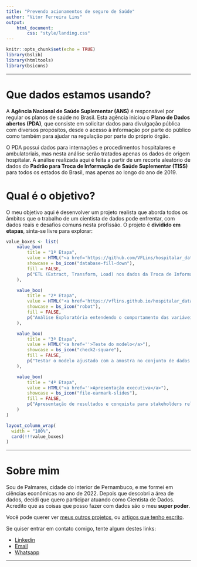 ```yaml
---
title: "Prevendo acionamentos de seguro de Saúde"
author: "Vitor Ferreira Lins"
output: 
    html_document:
        css: "style/landing.css"
---
```


```r
knitr::opts_chunk$set(echo = TRUE)
library(bslib)
library(htmltools)
library(bsicons)
```

----------

# Que dados estamos usando?

A **Agência Nacional de Saúde Suplementar (ANS)** é responsável por regular os planos de saúde no Brasil. Esta agência iniciou o **Plano de Dados abertos (PDA)**, que consiste em solicitar dados para divulgação pública com diversos propósitos, desde o acesso à informação por parte do público como também para ajudar na regulação por parte do próprio órgão.

O PDA possui dados para internações e procedimentos hospitalares e ambulatoriais, mas nesta análise serão tratados apenas os dados de origem hospitalar. A análise realizada aqui é feita a partir de um recorte aleatório de dados do **Padrão para Troca de Informação de Saúde Suplementar (TISS)** para todos os estados do Brasil, mas apenas ao longo do ano de 2019.

# Qual é o objetivo?

O meu objetivo aqui é desenvolver um projeto realista que aborda todos os âmbitos que o trabalho de um cientista de dados pode enfrentar, com dados reais e desafios comuns nesta profissão. O projeto é **dividido em etapas**, sinta-se livre para explorar:

```r
value_boxes <- list(
    value_box(
        title = "1ª Etapa",
        value = HTML("<a href='https://github.com/VFLins/hospitalar_data-pda-tiss/blob/main/collector_saude-pda-tiss-hosp-2019.py'>Coleta de dados</a>"),
        showcase = bs_icon("database-fill-down"),
        fill = FALSE,
        p("ETL (Extract, Transform, Load) nos dados da Troca de Informações da Saúde Suplementar (TISS) no período de 2019. Os dados estão presentes em servidores FTP e foram coletados para um banco de dados relacional.")
    ),

    value_box(
        title = "2ª Etapa",
        value = HTML("<a href='https://vflins.github.io/hospitalar_data-pda-tiss/'>EDA e Modelagem</a>"),
        showcase = bs_icon("robot"),
        fill = FALSE,
        p("Análise Exploratória entendendo o comportamento das variáveis disponíveis. A partir disto pudemos desenvolver uma solução de Machine Learning com valor de negócio.")
    ),

    value_box(
        title = "3ª Etapa",
        value = HTML("<a href=''>Teste do modelo</a>"),
        showcase = bs_icon("check2-square"),
        fill = FALSE,
        p("Testar o modelo ajustado com a amostra no conjunto de dados mais abrangente e tirar conclusões sobre a sua performance.")
    ),

    value_box(
        title = "4ª Etapa",
        value = HTML("<a href=''>Apresentação executiva</a>"),
        showcase = bs_icon("file-earmark-slides"),
        fill = FALSE,
        p("Apresentação de resultados e conquista para stakeholders relevantes para a solução desenvolvida.")
    )
)

layout_column_wrap(
  width = "100%",
  card(!!!value_boxes)
)
```

----------

# Sobre mim

Sou de Palmares, cidade do interior de Pernambuco, e me formei em ciências econômicas no ano de 2022. Depois que descobri a área de dados, decidi que quero participar atuando como Cientista de Dados. Acredito que as coisas que posso fazer com dados são o meu **super poder**.

Você pode querer ver [meus outros projetos](http://sites.google.com/view/vflins/), ou [artigos que tenho escrito](https://sites.google.com/view/vflins/artigos).

Se quiser entrar em contato comigo, tente algum destes links:

- [Linkedin](https://linkedin.com/in/vflins)
- [Email](mailto:vflins@live.com)
- [Whatsapp](https://wa.me/558188788208)

----------
